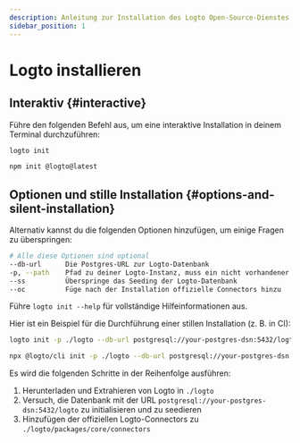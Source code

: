```yaml
---
description: Anleitung zur Installation des Logto Open-Source-Dienstes (OSS) über CLI.
sidebar_position: 1
---
```



# Logto installieren

## Interaktiv \{#interactive}

Führe den folgenden Befehl aus, um eine interaktive Installation in deinem Terminal durchzuführen:

<Tabs groupId="cmd">

  <TabItem value="cli" label="CLI">

```bash
logto init
```

  </TabItem>
  <TabItem value="npm" label="npm">

```bash
npm init @logto@latest
```

  </TabItem>

</Tabs>

## Optionen und stille Installation \{#options-and-silent-installation}

Alternativ kannst du die folgenden Optionen hinzufügen, um einige Fragen zu überspringen:

```bash
# Alle diese Optionen sind optional
--db-url      Die Postgres-URL zur Logto-Datenbank
-p, --path    Pfad zu deiner Logto-Instanz, muss ein nicht vorhandener Pfad sein
--ss          Überspringe das Seeding der Logto-Datenbank
--oc          Füge nach der Installation offizielle Connectors hinzu
```

Führe `logto init --help` für vollständige Hilfeinformationen aus.

Hier ist ein Beispiel für die Durchführung einer stillen Installation (z. B. in CI):

<Tabs groupId="cmd">

  <TabItem value="cli" label="CLI">

```bash
logto init -p ./logto --db-url postgresql://your-postgres-dsn:5432/logto --oc
```

  </TabItem>
  <TabItem value="npm" label="npm">

```bash
npx @logto/cli init -p ./logto --db-url postgresql://your-postgres-dsn:5432/logto --oc
```

  </TabItem>

</Tabs>

Es wird die folgenden Schritte in der Reihenfolge ausführen:

1. Herunterladen und Extrahieren von Logto in `./logto`
2. Versuch, die Datenbank mit der URL `postgresql://your-postgres-dsn:5432/logto` zu initialisieren und zu seedieren
3. Hinzufügen der offiziellen Logto-Connectors zu `./logto/packages/core/connectors`
